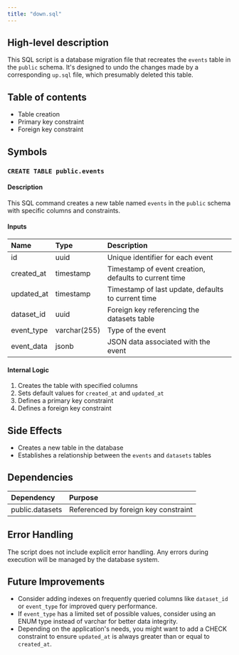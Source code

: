 ```yaml
---
title: "down.sql"
---
```


## High-level description
This SQL script is a database migration file that recreates the `events` table in the `public` schema. It's designed to undo the changes made by a corresponding `up.sql` file, which presumably deleted this table.

## Table of contents
- Table creation
- Primary key constraint
- Foreign key constraint

## Symbols

### `CREATE TABLE public.events`
#### Description
This SQL command creates a new table named `events` in the `public` schema with specific columns and constraints.

#### Inputs
| Name | Type | Description |
|:-----|:-----|:------------|
| id | uuid | Unique identifier for each event |
| created_at | timestamp | Timestamp of event creation, defaults to current time |
| updated_at | timestamp | Timestamp of last update, defaults to current time |
| dataset_id | uuid | Foreign key referencing the datasets table |
| event_type | varchar(255) | Type of the event |
| event_data | jsonb | JSON data associated with the event |

#### Internal Logic
1. Creates the table with specified columns
2. Sets default values for `created_at` and `updated_at`
3. Defines a primary key constraint
4. Defines a foreign key constraint

## Side Effects
- Creates a new table in the database
- Establishes a relationship between the `events` and `datasets` tables

## Dependencies
| Dependency | Purpose |
|:-----------|:--------|
| public.datasets | Referenced by foreign key constraint |

## Error Handling
The script does not include explicit error handling. Any errors during execution will be managed by the database system.

## Future Improvements
- Consider adding indexes on frequently queried columns like `dataset_id` or `event_type` for improved query performance.
- If `event_type` has a limited set of possible values, consider using an ENUM type instead of varchar for better data integrity.
- Depending on the application's needs, you might want to add a CHECK constraint to ensure `updated_at` is always greater than or equal to `created_at`.